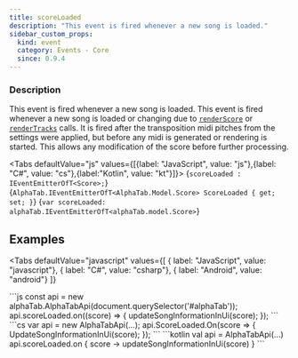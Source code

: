 ```yaml
---
title: scoreLoaded
description: "This event is fired whenever a new song is loaded."
sidebar_custom_props:
  kind: event
  category: Events - Core
  since: 0.9.4
---
```



<SinceBadge since="0.9.4" />

### Description
This event is fired whenever a new song is loaded. This event is fired whenever a new song is loaded or changing due to [`renderScore`](/docs/reference/types/alphatabapibase/renderscore) or [`renderTracks`](/docs/reference/types/alphatabapibase/rendertracks) calls.
It is fired after the transposition midi pitches from the settings were applied, but before any midi is generated or rendering is started.
This allows any modification of the score before further processing.

<Tabs defaultValue="js" values={[{label: "JavaScript", value: "js"},{label: "C#", value: "cs"},{label:"Kotlin", value: "kt"}]}>
<TabItem value="js">
<CodeBlock language="ts">{`scoreLoaded : IEventEmitterOfT<Score>;`}</CodeBlock>
</TabItem>
<TabItem value="cs">
<CodeBlock language="csharp">{`AlphaTab.IEventEmitterOfT<AlphaTab.Model.Score> ScoreLoaded { get; set; }`}</CodeBlock>
</TabItem>
<TabItem value="kt">
<CodeBlock language="kotlin">{`var scoreLoaded: alphaTab.IEventEmitterOfT<alphaTab.model.Score>`}</CodeBlock>
</TabItem>
</Tabs>


## Examples

<Tabs
    defaultValue="javascript"
    values={[
      { label: "JavaScript", value: "javascript"},
      { label: "C#", value: "csharp"},
      { label: "Android", value: "android"}
    ]}
>
<TabItem value="javascript">
```js
const api = new alphaTab.AlphaTabApi(document.querySelector('#alphaTab'));
api.scoreLoaded.on((score) => {
    updateSongInformationInUi(score);
});
```
</TabItem>
<TabItem value="csharp">
```cs
var api = new AlphaTabApi<MyControl>(...);
api.ScoreLoaded.On(score =>
{
    UpdateSongInformationInUi(score);
});
```
</TabItem>
<TabItem value="android">
```kotlin
val api = AlphaTabApi<MyControl>(...)
api.scoreLoaded.on { score ->
    updateSongInformationInUi(score)
}
```
</TabItem>
</Tabs>
